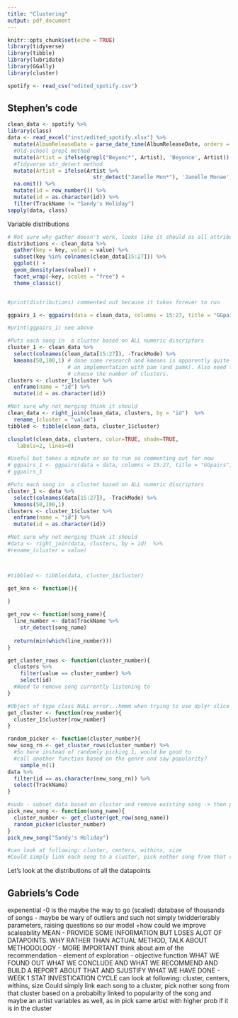 ```yaml
---
title: "Clustering"
output: pdf_document
---
```


```r
knitr::opts_chunk$set(echo = TRUE)
library(tidyverse)
library(tibble)
library(lubridate)
library(GGally)
library(cluster)

spotify <- read_csv("edited_spotify.csv")
```

## Stephen's code

```r

clean_data <- spotify %>%
library(class)
data <- read_excel("inst/edited_spotify.xlsx") %>%
  mutate(AlbumReleaseDate = parse_date_time(AlbumReleaseDate, orders = c("y", "ym","ymd"))) %>%
  #Old-school grepl method
  mutate(Artist = ifelse(grepl("Beyonc*", Artist), 'Beyonce', Artist)) %>%
  #Tidyverse str_detect method
  mutate(Artist = ifelse(Artist %>% 
                           str_detect("Janelle Mon*"), 'Janelle Monae', Artist)) %>%
  na.omit() %>%
  mutate(id = row_number()) %>%
  mutate(id = as.character(id)) %>%
  filter(TrackName != "Sandy's Holiday")
sapply(data, class)

```


Variable distributions


```r

# Not sure why gather doesn't work, looks like it should as all attributes are numeric but anyway
distributions <- clean_data %>%
  gather(key = key, value = value) %>%
  subset(key %in% colnames(clean_data[15:27])) %>%
  ggplot() +
  geom_density(aes(value)) +
  facet_wrap(~key, scales = "free") +
  theme_classic()


#print(distributions) commented out because it takes forever to run

ggpairs_1 <- ggpairs(data = clean_data, columns = 15:27, title = "GGpairs")

#print(ggpairs_1) see above

#Puts each song in  a cluster based on ALL numeric discriptors
cluster_1 <- clean_data %>%
  select(colnames(clean_data[15:27]), -TrackMode) %>%
  kmeans(50,100,1) # done some research and kmeans is apparently quite naive - working on
                   # an implementation with pam (and pamk). Also need to work on how we
                   # choose the number of clusters.
clusters <- cluster_1$cluster %>%
  enframe(name = "id") %>%
  mutate(id = as.character(id))

#Not sure why not merging think it should
clean_data <- right_join(clean_data, clusters, by = "id")  %>%
  rename_(cluster = "value")
tibbled <- tibble(clean_data, cluster_1$cluster)
```

```r

clusplot(clean_data, clusters, color=TRUE, shade=TRUE,
   labels=2, lines=0)

#Useful but takes a minute or so to run so commenting out for now
# ggpairs_1 <- ggpairs(data = data, columns = 15:27, title = "GGpairs")
# ggpairs_1

#Puts each song in  a cluster based on ALL numeric discriptors
cluster_1 <- data %>%
  select(colnames(data[15:27]), -TrackMode) %>%
  kmeans(50,100,1)
clusters <- cluster_1$cluster %>%
  enframe(name = "id") %>%
  mutate(id = as.character(id)) 

#Not sure why not merging think it should
#data <- right_join(data, clusters, by = id)  %>%
#rename_(cluster = value)



#tibbled <- tibble(data, cluster_1$cluster)

```


```r
get_knn <- function(){
  
}

get_row <- function(song_name){
  line_number <- data$TrackName %>%
    str_detect(song_name)
    
  return(min(which(line_number)))
}

get_cluster_rows <- function(cluster_number){
  clusters %>%
    filter(value == cluster_number) %>%
    select(id) 
  #Need to remove song currently listening to
}

#Object of type class NULL error...hmmm when trying to use dplyr slice but works with base :O
get_cluster <- function(row_number){
  cluster_1$cluster[row_number]
}

random_picker <- function(cluster_number){
new_song_rn <- get_cluster_rows(cluster_number) %>%
  #So here instead of randomly picking 1, would be good to
  #call another function based on the genre and say popularity?
    sample_n(1)
data %>%
  filter(id == as.character(new_song_rn)) %>%
  select(TrackName)
}

#sudo - subset data based on cluster and remove existing song -> then pick one of remaining songs.
pick_new_song <- function(song_name){
  cluster_number <- get_cluster(get_row(song_name))
  random_picker(cluster_number)
}
pick_new_song("Sandy's Holiday")

#can look at following: cluster, centers, withins, size
#Could simply link each song to a cluster, pick nother song from that cluster based on a probabilty linked to popularity of the song and maybe an artist variables as well, as in pick same artist with higher prob if it is in the cluster
```
Let's look at the distributions of all the datapoints


## Gabriels's Code
 expenential -0 is the maybe the way to go (scaled)
 database of thousands of songs - maybe be wary of outliers and such not
 simply twidderlerably parameters, raising questions so our model +how could we improve
 scaleability
 MEAN - PROVIDE SOME INFORMATION BUT LOSES ALOT OF DATAPOINTS. 
 WHY RATHER THAN ACTUAL METHOD, TALK ABOUT METHODOLOGY - MORE IMPORTANT
 think about aim of the recommendation - element of exploration - objective function
 WHAT WE FOUND OUT WHAT WE CONCLUDE AND WHAT WE RECOMMEND AND BUILD A REPORT ABOUT THAT AND SJUSTIFY WHAT WE HAVE DONE - WEEK 1 STAT INVESTICATION CYCLE
can look at following: cluster, centers, withins, size
Could simply link each song to a cluster, pick nother song from that cluster based on a probabilty linked to popularity of the song and maybe an artist variables as well, as in pick same artist with higher prob if it is in the cluster

